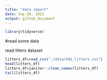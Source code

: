 ```yaml
---
title: "data import"
date: Sep 20, 2023
output: github_document
---
```


```r
library(tidyverse)
```

#read some data

read litters dataset
```r
litters_df=read_csv("./data/FAS_litters.csv")
head(litters_df)
litters_df=janitor::clean_names(litters_df)
tail(litters_df)
```

